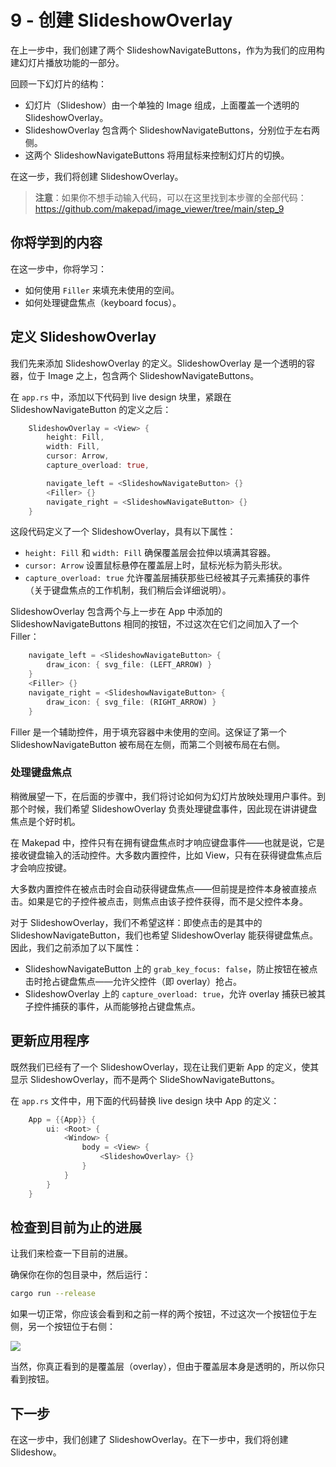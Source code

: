 # 9 - 创建 SlideshowOverlay 

在上一步中，我们创建了两个 SlideshowNavigateButtons，作为为我们的应用构建幻灯片播放功能的一部分。

回顾一下幻灯片的结构：

- 幻灯片（Slideshow）由一个单独的 Image 组成，上面覆盖一个透明的 SlideshowOverlay。
- SlideshowOverlay 包含两个 SlideshowNavigateButtons，分别位于左右两侧。
- 这两个 SlideshowNavigateButtons 将用鼠标来控制幻灯片的切换。

在这一步，我们将创建 SlideshowOverlay。

> **注意**：如果你不想手动输入代码，可以在这里找到本步骤的全部代码：https://github.com/makepad/image_viewer/tree/main/step_9

## 你将学到的内容  

在这一步中，你将学习：

- 如何使用 `Filler` 来填充未使用的空间。
- 如何处理键盘焦点（keyboard focus）。

## 定义 SlideshowOverlay  

我们先来添加 SlideshowOverlay 的定义。SlideshowOverlay 是一个透明的容器，位于 Image 之上，包含两个 SlideshowNavigateButtons。

在 `app.rs` 中，添加以下代码到 live design 块里，紧跟在 SlideshowNavigateButton 的定义之后：

```rust
    SlideshowOverlay = <View> {
        height: Fill,
        width: Fill,
        cursor: Arrow,
        capture_overload: true,

        navigate_left = <SlideshowNavigateButton> {}
        <Filler> {}
        navigate_right = <SlideshowNavigateButton> {}
    }
```

这段代码定义了一个 SlideshowOverlay，具有以下属性：

- `height: Fill` 和 `width: Fill` 确保覆盖层会拉伸以填满其容器。
- `cursor: Arrow` 设置鼠标悬停在覆盖层上时，鼠标光标为箭头形状。
- `capture_overload: true` 允许覆盖层捕获那些已经被其子元素捕获的事件（关于键盘焦点的工作机制，我们稍后会详细说明）。

SlideshowOverlay 包含两个与上一步在 App 中添加的 SlideshowNavigateButtons 相同的按钮，不过这次在它们之间加入了一个 Filler：

```rust
    navigate_left = <SlideshowNavigateButton> {
        draw_icon: { svg_file: (LEFT_ARROW) }
    }
    <Filler> {}
    navigate_right = <SlideshowNavigateButton> {
        draw_icon: { svg_file: (RIGHT_ARROW) }
    }
```

Filler 是一个辅助控件，用于填充容器中未使用的空间。这保证了第一个 SlideshowNavigateButton 被布局在左侧，而第二个则被布局在右侧。

### 处理键盘焦点  

稍微展望一下，在后面的步骤中，我们将讨论如何为幻灯片放映处理用户事件。到那个时候，我们希望 SlideshowOverlay 负责处理键盘事件，因此现在讲讲键盘焦点是个好时机。

在 Makepad 中，控件只有在拥有键盘焦点时才响应键盘事件——也就是说，它是接收键盘输入的活动控件。大多数内置控件，比如 View，只有在获得键盘焦点后才会响应按键。

大多数内置控件在被点击时会自动获得键盘焦点——但前提是控件本身被直接点击。如果是它的子控件被点击，则焦点由该子控件获得，而不是父控件本身。

对于 SlideshowOverlay，我们不希望这样：即使点击的是其中的 SlideshowNavigateButton，我们也希望 SlideshowOverlay 能获得键盘焦点。因此，我们之前添加了以下属性：

- SlideshowNavigateButton 上的 `grab_key_focus: false`，防止按钮在被点击时抢占键盘焦点——允许父控件（即 overlay）抢占。
- SlideshowOverlay 上的 `capture_overload: true`，允许 overlay 捕获已被其子控件捕获的事件，从而能够抢占键盘焦点。

## 更新应用程序  

既然我们已经有了一个 SlideshowOverlay，现在让我们更新 App 的定义，使其显示 SlideshowOverlay，而不是两个 SlideShowNavigateButtons。

在 `app.rs` 文件中，用下面的代码替换 live design 块中 App 的定义：

```rust
    App = {{App}} {
        ui: <Root> {
            <Window> {
                body = <View> {
                    <SlideshowOverlay> {}
                }
            }
        }
    }
```

## 检查到目前为止的进展  

让我们来检查一下目前的进展。

确保你在你的包目录中，然后运行：

```bash
cargo run --release
```

如果一切正常，你应该会看到和之前一样的两个按钮，不过这次一个按钮位于左侧，另一个按钮位于右侧：

![](https://publish-01.obsidian.md/access/2761c71cc8fcd60e8a34be708fcd655f/Tutorials/Image%20Viewer/SlideshowOverlay.png)

当然，你真正看到的是覆盖层（overlay），但由于覆盖层本身是透明的，所以你只看到按钮。

## 下一步

在这一步中，我们创建了 SlideshowOverlay。在下一步中，我们将创建 Slideshow。

